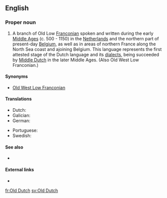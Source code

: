 ==English==
{{wikipedia}}

===Proper noun===
{{en-proper noun|head=[[old|Old]] [[Dutch]]}}

# A branch of Old Low [[Franconian]] spoken and written during the early [[Middle Ages]] (c. 500 - 1150) in the [[Netherlands]] and the northern part of present-day [[Belgium]], as well as in areas of northern France along the North Sea coast and ajoining Belgium. This language represents the first attested stage of the Dutch language and its [[dialect]]s, being succeeded by [[Middle Dutch]] in the later Middle Ages. (Also Old West Low Franconian.)

====Synonyms====
* [[Old West Low Franconian]]

====Translations====
{{trans-top|language}}
* Dutch: {{t+|nl|Oudnederlands}}
* Galician: {{t|gl|neerlandés antigo|m}}
* German: {{t|de|Altniederländisch}}
{{trans-mid}}
* Portuguese: {{t|pt|holandês antigo|m}}
* Swedish: {{t+|sv|fornnederländska|c}}
{{trans-bottom}}

====See also====
* {{langcat|odt}}

====External links====
* {{ISO 639|3code=odt}}

[[fr:Old Dutch]]
[[sv:Old Dutch]]